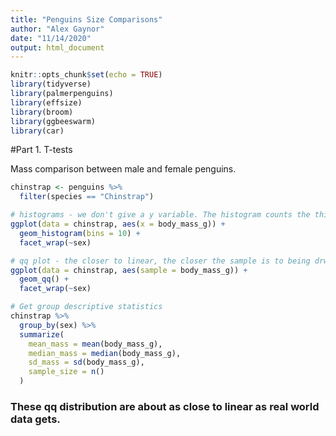 ```yaml
---
title: "Penguins Size Comparisons"
author: "Alex Gaynor"
date: "11/14/2020"
output: html_document
---
```


```r
knitr::opts_chunk$set(echo = TRUE)
library(tidyverse)
library(palmerpenguins)
library(effsize)
library(broom)
library(ggbeeswarm)
library(car)

```

#Part 1. T-tests

Mass comparison between male and female penguins.

```r
chinstrap <- penguins %>% 
  filter(species == "Chinstrap")

# histograms - we don't give a y variable. The histogram counts the things in the bins to populate the y axis.
ggplot(data = chinstrap, aes(x = body_mass_g)) +
  geom_histogram(bins = 10) +
  facet_wrap(~sex)

# qq plot - the closer to linear, the closer the sample is to being drwn from a normal distribution
ggplot(data = chinstrap, aes(sample = body_mass_g)) +
  geom_qq() +
  facet_wrap(~sex)

# Get group descriptive statistics
chinstrap %>%
  group_by(sex) %>% 
  summarize(
    mean_mass = mean(body_mass_g),
    median_mass = median(body_mass_g),
    sd_mass = sd(body_mass_g),
    sample_size = n()
  )
```

### These qq distribution are about as close to linear as real world data gets.




